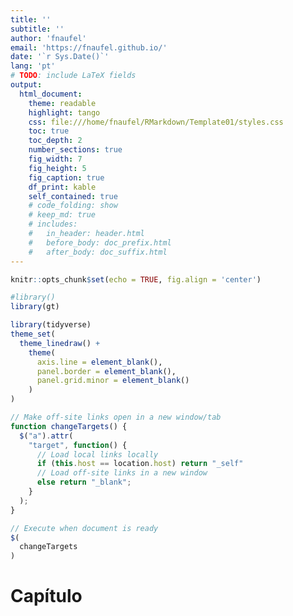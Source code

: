 ```yaml
---
title: ''
subtitle: ''
author: 'fnaufel'
email: 'https://fnaufel.github.io/'
date: '`r Sys.Date()`'
lang: 'pt'
# TODO: include LaTeX fields
output: 
  html_document:
    theme: readable
    highlight: tango
    css: file:///home/fnaufel/RMarkdown/Template01/styles.css
    toc: true
    toc_depth: 2
    number_sections: true
    fig_width: 7
    fig_height: 5
    fig_caption: true
    df_print: kable
    self_contained: true
    # code_folding: show
    # keep_md: true
    # includes:
    #   in_header: header.html
    #   before_body: doc_prefix.html
    #   after_body: doc_suffix.html
---
```


```r
knitr::opts_chunk$set(echo = TRUE, fig.align = 'center')

#library()
library(gt)

library(tidyverse)
theme_set(
  theme_linedraw() +
    theme(
      axis.line = element_blank(),
      panel.border = element_blank(),
      panel.grid.minor = element_blank()
    )
)
```

```js

// Make off-site links open in a new window/tab
function changeTargets() {
  $("a").attr(
    "target", function() {
      // Load local links locally
      if (this.host == location.host) return "_self"
      // Load off-site links in a new window
      else return "_blank";
    }
  );
}

// Execute when document is ready
$(
  changeTargets
)
```


# Capítulo

